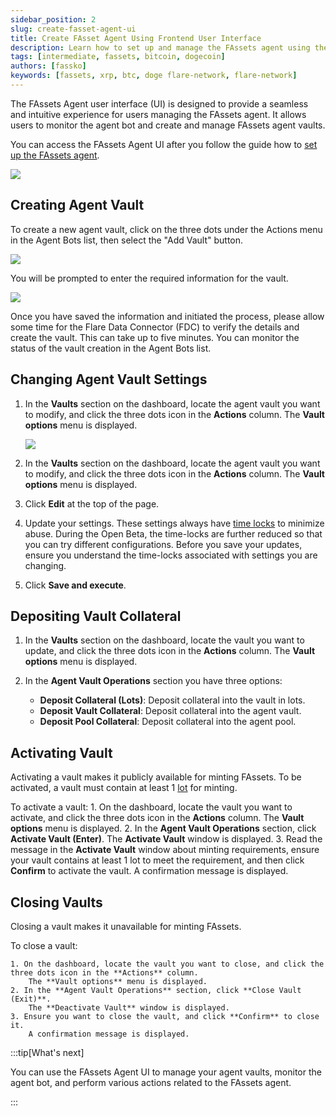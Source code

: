 ```yaml
---
sidebar_position: 2
slug: create-fasset-agent-ui
title: Create FAsset Agent Using Frontend User Interface
description: Learn how to set up and manage the FAssets agent using the frontend interface
tags: [intermediate, fassets, bitcoin, dogecoin]
authors: [fassko]
keywords: [fassets, xrp, btc, doge flare-network, flare-network]
---
```



The FAssets Agent user interface (UI) is designed to provide a seamless and intuitive experience for users managing the FAssets agent. It allows users to monitor the agent bot and create and manage FAssets agent vaults.

You can access the FAssets Agent UI after you follow the guide how to [set up the FAssets agent](/fassets/guides/deploy-fassets-agent).

<img src={FAssetsAgentInterface} />

## Creating Agent Vault

To create a new agent vault, click on the three dots under the Actions menu in the Agent Bots list, then select the "Add Vault" button.

<img src={FAssetsAgentInterfaceAddVault} />

You will be prompted to enter the required information for the vault.

<img src={FAssetsAgentInterfaceAddVaultForm} />

Once you have saved the information and initiated the process, please allow some time for the Flare Data Connector (FDC) to verify the details and create the vault. This can take up to five minutes. You can monitor the status of the vault creation in the Agent Bots list.

## Changing Agent Vault Settings

1. In the **Vaults** section on the dashboard, locate the agent vault you want to modify, and click the three dots icon in the **Actions** column.
   The **Vault options** menu is displayed.

   <img src={FAssetsAgentInterfaceVaultOperations} />

2. In the **Vaults** section on the dashboard, locate the agent vault you want to modify, and click the three dots icon in the **Actions** column.
   The **Vault options** menu is displayed.

3. Click **Edit** at the top of the page.

4. Update your settings.
   These settings always have [time locks](/fassets/operational-parameters#time-locks) to minimize abuse.
   During the Open Beta, the time-locks are further reduced so that you can try different configurations.
   Before you save your updates, ensure you understand the time-locks associated with settings you are changing.

5. Click **Save and execute**.

## Depositing Vault Collateral

1. In the **Vaults** section on the dashboard, locate the vault you want to update, and click the three dots icon in the **Actions** column.
   The **Vault options** menu is displayed.

2. In the **Agent Vault Operations** section you have three options:

   - **Deposit Collateral (Lots)**: Deposit collateral into the vault in lots.
   - **Deposit Vault Collateral**: Deposit collateral into the agent vault.
   - **Deposit Pool Collateral**: Deposit collateral into the agent pool.

## Activating Vault

Activating a vault makes it publicly available for minting FAssets.
To be activated, a vault must contain at least 1 [lot](/fassets/minting#lots) for minting.

To activate a vault: 1. On the dashboard, locate the vault you want to activate, and click the three dots icon in the **Actions** column.
The **Vault options** menu is displayed. 2. In the **Agent Vault Operations** section, click **Activate Vault (Enter)**.
The **Activate Vault** window is displayed. 3. Read the message in the **Activate Vault** window about minting requirements, ensure your vault contains at least 1 lot to meet the requirement, and then click **Confirm** to activate the vault.
A confirmation message is displayed.

## Closing Vaults

Closing a vault makes it unavailable for minting FAssets.

To close a vault:

    1. On the dashboard, locate the vault you want to close, and click the three dots icon in the **Actions** column.
        The **Vault options** menu is displayed.
    2. In the **Agent Vault Operations** section, click **Close Vault (Exit)**.
        The **Deactivate Vault** window is displayed.
    3. Ensure you want to close the vault, and click **Confirm** to close it.
        A confirmation message is displayed.

:::tip[What's next]

You can use the FAssets Agent UI to manage your agent vaults, monitor the agent bot, and perform various actions related to the FAssets agent.

:::
